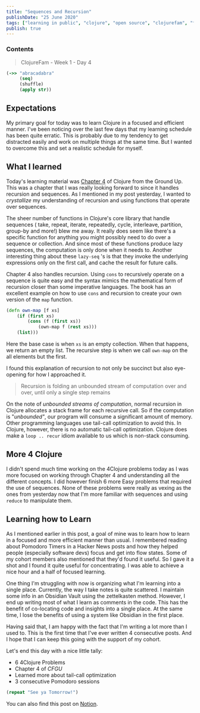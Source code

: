 ```yaml
---
title: "Sequences and Recursion"
publishDate: "25 June 2020"
tags: ["learning in public", "clojure", "open source", "clojurefam", "fp"]
publish: true
---
```


### Contents

> ClojureFam - Week 1 - Day 4

```clojure
(->> "abracadabra"
     (seq)
     (shuffle)
     (apply str))
```

## Expectations

My primary goal for today was to learn Clojure in a focused and efficient manner. I've been noticing over the last few days that my learning schedule has been quite erratic. This is probably due to my tendency to get distracted easily and work on multiple things at the same time. But I wanted to overcome this and set a realistic schedule for myself.

## What I learned

Today's learning material was [Chapter 4](https://aphyr.com/posts/304-clojure-from-the-ground-up-sequences) of Clojure from the Ground Up. This was a chapter that I was really looking forward to since it handles recursion and sequences. As I mentioned in my post yesterday, I wanted to _crystallize_ my understanding of recursion and using functions that operate over sequences.

The sheer number of functions in Clojure's core library that handle sequences ( take, repeat, iterate, repeatedly, cycle, interleave, partition, group-by and more!) blew me away. It really does seem like there's a specific function for anything you might possibly need to do over a sequence or collection. And since most of these functions produce lazy sequences, the computation is only done when it needs to. Another interesting thing about these `lazy-seq` 's is that they invoke the underlying expressions only on the first call, and cache the result for future calls.

Chapter 4 also handles recursion. Using `cons` to recursively operate on a sequence is quite easy and the syntax mimics the mathematical form of recursion closer than some imperative languages. The book has an excellent example on how to use `cons` and recursion to create your own version of the `map` function.

```clojure
(defn own-map [f xs]
	(if (first xs)
		(cons (f (first xs))
			(own-map f (rest xs)))
	(list)))
```

Here the base case is when `xs` is an empty collection. When that happens, we return an empty list. The recursive step is when we call `own-map` on the all elements but the first.

I found this explanation of recursion to not only be succinct but also eye-opening for how I approached it.

> Recursion is folding an unbounded stream of computation over and over, until only a single step remains

On the note of _unbounded streams of computation_, normal recursion in Clojure allocates a stack frame for each recursive call. So if the computation is "_unbounded"_, our program will consume a significant amount of memory. Other programming languages use tail-call optimization to avoid this. In Clojure, however, there is no automatic tail-call optimization. Clojure does make a `loop .. recur` idiom available to us which is non-stack consuming.

## More 4 Clojure

I didn't spend much time working on the 4Clojure problems today as I was more focused on working through Chapter 4 and understanding all the different concepts. I did however finish 6 more Easy problems that required the use of sequences. None of these problems were really as vexing as the ones from yesterday now that I'm more familiar with sequences and using `reduce` to manipulate them.

## Learning how to Learn

As I mentioned earlier in this post, a goal of mine was to learn how to learn in a focused and more efficient manner than usual. I remembered reading about Pomodoro Timers in a Hacker News posts and how they helped people (especially software devs) focus and get into flow states. Some of my cohort members also mentioned that they'd found it useful. So I gave it a shot and I found it quite useful for concentrating. I was able to achieve a nice hour and a half of focused learning.

One thing I'm struggling with now is organizing what I'm learning into a single place. Currently, the way I take notes is quite scattered. I maintain some info in an Obsidian Vault using the zettelkasten method. However, I end up writing most of what I learn as comments in the code. This has the benefit of co-locating code and insights into a single place. At the same time, I lose the benefits of using a system like Obsidian in the first place.

Having said that, I am happy with the fact that I'm writing a lot more than I used to. This is the first time that I've ever written 4 consecutive posts. And I hope that I can keep this going with the support of my cohort.

Let's end this day with a nice little tally:

- 6 4Clojure Problems
- Chapter 4 of _CFGU_
- Learned more about tail-call optimization
- 3 consecutive Pomodoro sessions

```clojure
(repeat "See ya Tomorrow!")
```

You can also find this post on [Notion](https://www.notion.so/itsrainingmani/Clojure-Fam-Week-1-Day-4-9545bfab199241a5bf9e80e4788f6bda).
